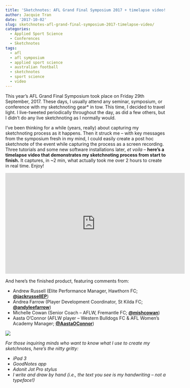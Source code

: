 ```yaml
---
title: 'Sketchnotes: AFL Grand Final Symposium 2017 + timelapse video!'
author: Jacquie Tran
date: '2017-10-02'
slug: sketchnotes-afl-grand-final-symposium-2017-timelapse-video/
categories:
  - Applied Sport Science
  - Conferences
  - Sketchnotes
tags:
  - afl
  - afl symposium
  - applied sport science
  - australian football
  - sketchnotes
  - sport science
  - video
---
```


This year's AFL Grand Final Symposium took place on Friday 29th September, 2017. These days, I usually attend any seminar, symposium, or conference with my sketchnoting gear* in tow. This time, I decided to travel light. I live-tweeted periodically throughout the day, as did a few others, but I didn't do any live sketchnoting as I normally would.

I've been thinking for a while (years, really) about capturing my sketchnoting process as it happens. Then it struck me – with key messages from the symposium fresh in my mind, I could easily create a post hoc sketchnote of the event while capturing the process as a screen recording. Three tutorials and some new software installations later, *et voila* – **here’s a timelapse video that demonstrates my sketchnoting process from start to finish.** It captures, in ~2 min, what actually took me over 2 hours to create in real time. Enjoy!

<center><iframe width="560" height="315" src="https://www.youtube.com/embed/PJlTEpaEAYQ" title="YouTube video player" frameborder="0" allow="accelerometer; autoplay; clipboard-write; encrypted-media; gyroscope; picture-in-picture" allowfullscreen></iframe></center>

And here’s the finished product, featuring comments from:

- Andrew Russell (Elite Performance Manager, Hawthorn FC; [**@jackrussellEP**](https://twitter.com/jackrussellEP))
- Andrea Farrow (Player Development Coordinator, St Kilda FC; [**@andyleefarrow**](https://twitter.com/andyleefarrow))
- Michelle Cowan (Senior Coach – AFLW, Fremantle FC; [**@mishcowan**](https://twitter.com/mishcowan))
- Aasta O’Connor (AFLW player – Western Bulldogs FC & AFL Women’s Academy Manager; [**@AastaOConnor**](https://twitter.com/aastaoconnor))

![](/img/afl-grand-final-symposium-2017.png)

*For those inquiring minds who want to know what I use to create my sketchnotes, here’s the nitty gritty:*

- *iPad 3*
- *GoodNotes app*
- *Adonit Jot Pro stylus*
- *I write and draw by hand (i.e., the text you see is my handwriting – not a typeface!)*